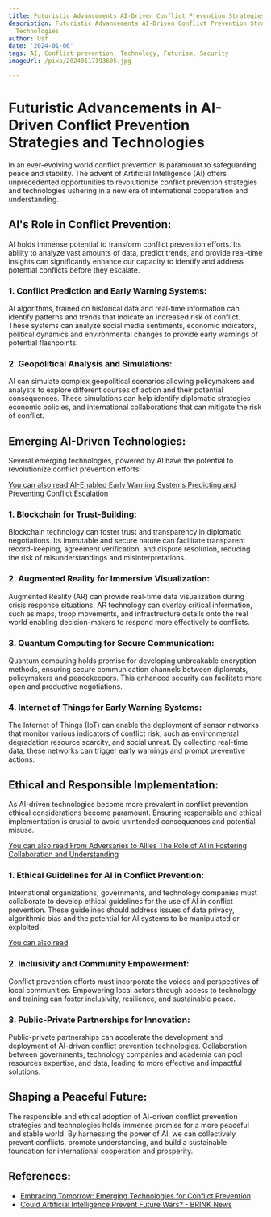 ```yaml
---
title: Futuristic Advancements AI-Driven Conflict Prevention Strategies and Technologies
description: Futuristic Advancements AI-Driven Conflict Prevention Strategies and
  Technologies
author: Usf
date: '2024-01-06'
tags: AI, Conflict prevention, Technology, Futurism, Security
imageUrl: /pixa/20240117193605.jpg

---
```

# Futuristic  Advancements in AI-Driven Conflict Prevention Strategies and Technologies

In an ever-evolving world conflict prevention is paramount to safeguarding peace and stability. The advent of Artificial Intelligence (AI)  offers unprecedented opportunities to revolutionize conflict prevention strategies and technologies ushering in a new era of international cooperation  and understanding.

## AI's  Role  in Conflict  Prevention:

AI holds immense potential to transform conflict prevention  efforts. Its ability to analyze vast amounts of data, predict trends, and provide real-time insights can significantly  enhance our capacity  to identify and address potential conflicts before they escalate.

### 1. Conflict Prediction  and Early Warning  Systems:

AI algorithms, trained on historical data and real-time information can identify patterns and  trends that indicate an increased risk of conflict.  These systems can analyze social  media  sentiments, economic indicators, political dynamics and environmental changes to provide  early warnings of potential flashpoints.

### 2. Geopolitical Analysis and Simulations:

AI  can simulate complex geopolitical scenarios  allowing policymakers and analysts to explore different courses  of action and their potential consequences. These simulations can help identify diplomatic strategies  economic policies, and international collaborations that can mitigate the risk of conflict.

## Emerging AI-Driven Technologies:

Several emerging technologies, powered by AI have the potential to revolutionize conflict prevention efforts:

[You  can also read AI-Enabled Early Warning Systems Predicting and Preventing Conflict Escalation](AI-Enabled%20Early%20Warning%20Systems%20Predicting%20and%20Preventing%20Conflict%20Escalation)


### 1. Blockchain for Trust-Building:

Blockchain technology can foster trust and transparency in diplomatic  negotiations. Its immutable and secure nature can facilitate transparent record-keeping, agreement verification, and dispute resolution, reducing the risk of misunderstandings and misinterpretations.

### 2. Augmented Reality for Immersive Visualization:

Augmented  Reality (AR) can provide real-time  data visualization during crisis response situations. AR technology can overlay critical information, such as maps, troop movements, and infrastructure details onto the real world enabling decision-makers  to respond more effectively to conflicts.

### 3. Quantum  Computing for  Secure  Communication:

Quantum  computing holds promise for developing unbreakable  encryption  methods, ensuring secure communication channels between  diplomats, policymakers and peacekeepers. This enhanced security can facilitate more open and productive negotiations.

### 4. Internet of Things for Early Warning Systems:

The Internet of Things (IoT) can enable the deployment of sensor networks that  monitor various  indicators of conflict risk, such as environmental degradation resource scarcity, and social unrest. By collecting real-time data, these networks  can  trigger early  warnings and prompt preventive actions.

## Ethical and Responsible Implementation:

As AI-driven technologies become more prevalent in conflict prevention ethical  considerations become paramount. Ensuring responsible and ethical implementation  is crucial to avoid unintended consequences  and potential misuse.

[You  can also read From Adversaries to Allies The Role of AI in Fostering Collaboration and Understanding](From%20Adversaries%20to%20Allies%20The%20Role%20of%20AI%20in%20Fostering%20Collaboration%20and%20Understanding)


### 1. Ethical  Guidelines for AI  in Conflict Prevention:

International organizations, governments, and technology companies must collaborate to develop ethical guidelines for  the use of AI in conflict prevention. These guidelines should address issues of data privacy, algorithmic bias  and  the potential for AI systems to be manipulated or  exploited.

[You can also read ]()


### 2. Inclusivity and Community Empowerment:

Conflict prevention efforts must incorporate the voices and perspectives of local communities. Empowering local actors through access to technology and training can foster inclusivity, resilience, and sustainable peace.

### 3.  Public-Private Partnerships for Innovation:

Public-private partnerships  can accelerate the development and deployment of AI-driven conflict  prevention technologies. Collaboration between governments, technology companies and academia can pool resources expertise, and data, leading  to more effective and impactful solutions.

## Shaping a Peaceful Future:

The responsible  and ethical adoption of AI-driven conflict prevention  strategies and technologies holds immense promise for a  more peaceful and stable world. By  harnessing  the power of AI, we can collectively prevent  conflicts, promote understanding,  and build a sustainable foundation for international cooperation and prosperity.

## References:
- [Embracing Tomorrow: Emerging Technologies for Conflict Prevention](https://www.linkedin.com/pulse/embracing-tomorrow-emerging-technologies-conflict-richard-abolarinwa-i55jf)
- [Could Artificial Intelligence Prevent Future Wars? - BRINK News](https://www.brinknews.com/could-artificial-intelligence-prevent-future-wars/)
